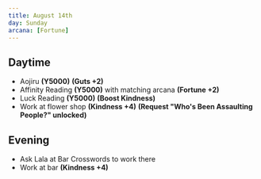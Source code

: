 ```yaml
---
title: August 14th
day: Sunday
arcana: [Fortune]
---
```


## Daytime
- Aojiru **(Y5000)** **(Guts +2)**
- Affinity Reading **(Y5000)** with matching arcana **(Fortune +2)**
- Luck Reading **(Y5000)** **(Boost Kindness)**
- Work at flower shop **(Kindness +4)** **(Request "Who's Been Assaulting People?" unlocked)**

## Evening
- Ask Lala at Bar Crosswords to work there
- Work at bar **(Kindness +4)**